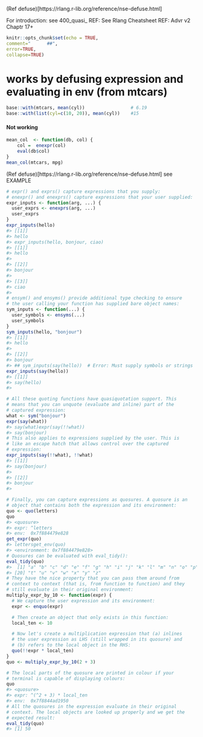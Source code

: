 (Ref defuse)[https://rlang.r-lib.org/reference/nse-defuse.html]

For introduction:   see 400_quasi_
REF:   See Rlang Cheatsheet
REF:   Advr v2  Chaptr 17+


```r
knitr::opts_chunk$set(echo = TRUE,  
comment="      ##",  
error=TRUE, 
collapse=TRUE) 
```
# works by defusing expression and evaluating in env (from mtcars)
```r
base::with(mtcars, mean(cyl))                 # 6.19
base::with(list(cyl=c(10, 20)), mean(cyl))    #15
```



#### Not working
```r

mean_col  <- function(db, col) {
    col =  enexpr(col)
    eval(db$col)
}
mean_col(mtcars, mpg)

```
(Ref defuse)[https://rlang.r-lib.org/reference/nse-defuse.html]
see EXAMPLE
```r
# expr() and exprs() capture expressions that you supply:
# enexpr() and enexprs() capture expressions that your user supplied:
expr_inputs <- function(arg, ...) {
  user_exprs <- enexprs(arg, ...)
  user_exprs
}
expr_inputs(hello)
#> [[1]]
#> hello
#> expr_inputs(hello, bonjour, ciao)
#> [[1]]
#> hello
#> 
#> [[2]]
#> bonjour
#> 
#> [[3]]
#> ciao
#> 
# ensym() and ensyms() provide additional type checking to ensure
# the user calling your function has supplied bare object names:
sym_inputs <- function(...) {
  user_symbols <- ensyms(...)
  user_symbols
}
sym_inputs(hello, "bonjour")
#> [[1]]
#> hello
#> 
#> [[2]]
#> bonjour
#> ## sym_inputs(say(hello))  # Error: Must supply symbols or strings
expr_inputs(say(hello))
#> [[1]]
#> say(hello)
#> 

# All these quoting functions have quasiquotation support. This
# means that you can unquote (evaluate and inline) part of the
# captured expression:
what <- sym("bonjour")
expr(say(what))
#> say(what)expr(say(!!what))
#> say(bonjour)
# This also applies to expressions supplied by the user. This is
# like an escape hatch that allows control over the captured
# expression:
expr_inputs(say(!!what), !!what)
#> [[1]]
#> say(bonjour)
#> 
#> [[2]]
#> bonjour
#> 

# Finally, you can capture expressions as quosures. A quosure is an
# object that contains both the expression and its environment:
quo <- quo(letters)
quo
#> <quosure>
#> expr: ^letters
#> env:  0x7f884479e828
get_expr(quo)
#> lettersget_env(quo)
#> <environment: 0x7f884479e828>
# Quosures can be evaluated with eval_tidy():
eval_tidy(quo)
#>  [1] "a" "b" "c" "d" "e" "f" "g" "h" "i" "j" "k" "l" "m" "n" "o" "p" "q" "r" "s"
#> [20] "t" "u" "v" "w" "x" "y" "z"
# They have the nice property that you can pass them around from
# context to context (that is, from function to function) and they
# still evaluate in their original environment:
multiply_expr_by_10 <- function(expr) {
  # We capture the user expression and its environment:
  expr <- enquo(expr)

  # Then create an object that only exists in this function:
  local_ten <- 10

  # Now let's create a multiplication expression that (a) inlines
  # the user expression as LHS (still wrapped in its quosure) and
  # (b) refers to the local object in the RHS:
  quo(!!expr * local_ten)
}
quo <- multiply_expr_by_10(2 + 3)

# The local parts of the quosure are printed in colour if your
# terminal is capable of displaying colours:
quo
#> <quosure>
#> expr: ^(^2 + 3) * local_ten
#> env:  0x7f8844ad1950
# All the quosures in the expression evaluate in their original
# context. The local objects are looked up properly and we get the
# expected result:
eval_tidy(quo)
#> [1] 50
```
